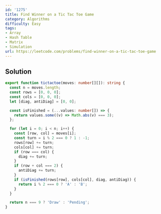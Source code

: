 ```yaml
---
id: '1275'
title: Find Winner on a Tic Tac Toe Game
category: Algorithms
difficulty: Easy
tags:
- Array
- Hash Table
- Matrix
- Simulation
url: https://leetcode.com/problems/find-winner-on-a-tic-tac-toe-game
---
```


## Solution

```typescript filename="solution.ts" copy
export function tictactoe(moves: number[][]): string {
  const n = moves.length;
  const rows = [0, 0, 0];
  const cols = [0, 0, 0];
  let [diag, antiDiag] = [0, 0];

  const isFinished = (...values: number[]) => {
    return values.some((v) => Math.abs(v) === 3);
  };

  for (let i = 0; i < n; i++) {
    const [row, col] = moves[i];
    const turn = i % 2 === 0 ? 1 : -1;
    rows[row] += turn;
    cols[col] += turn;
    if (row === col) {
      diag += turn;
    }
    if (row + col === 2) {
      antiDiag += turn;
    }
    if (isFinished(rows[row], cols[col], diag, antiDiag)) {
      return i % 2 === 0 ? 'A' : 'B';
    }
  }

  return n === 9 ? 'Draw' : 'Pending';
}
```

